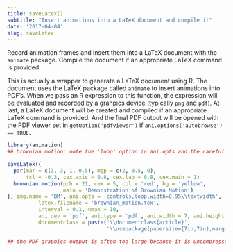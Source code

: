 ```yaml
---
title: saveLatex()
subtitle: "Insert animations into a LaTeX document and compile it"
date: '2017-04-04'
slug: saveLatex
---
```


Record animation frames and insert them into a LaTeX document with the
`animate` package. Compile the document if an appropriate LaTeX command
is provided.

This is actually a wrapper to generate a LaTeX document using R. The document
uses the LaTeX package called `animate` to insert animations into PDF's.
When we pass an R expression to this function, the expression will be
evaluated and recorded by a grahpics device (typically `png` and
`pdf`). At last, a LaTeX document will be created and compiled if
an appropriate LaTeX command is provided. And the final PDF output will be
opened with the PDF viewer set in `getOption('pdfviewer')` if
`ani.options('autobrowse') == TRUE`.
 
```r
library(animation)
## brownian motion: note the 'loop' option in ani.opts and the careful settings in documentclass

saveLatex({
  par(mar = c(3, 3, 1, 0.5), mgp = c(2, 0.5, 0),
      tcl = -0.3, cex.axis = 0.8, cex.lab = 0.8, cex.main = 1)
  brownian.motion(pch = 21, cex = 5, col = 'red', bg = 'yellow',
                  main = 'Demonstration of Brownian Motion')
}, img.name = 'BM', ani.opts = 'controls,loop,width=0.95\\textwidth',
          latex.filename = 'brownian_motion.tex',
          interval = 0.1, nmax = 10,
          ani.dev = 'pdf', ani.type = 'pdf', ani.width = 7, ani.height = 7,
          documentclass = paste('\\documentclass{article}',
                                '\\usepackage[papersize={7in,7in},margin=0.3in]{geometry}', sep = '\n'))

## the PDF graphics output is often too large because it is uncompressed; try the option ani.options('pdftk') or ani.options('qpdf') to compress the PDF graphics; see ?pdftk or ?qpdf and ?ani.options
```
